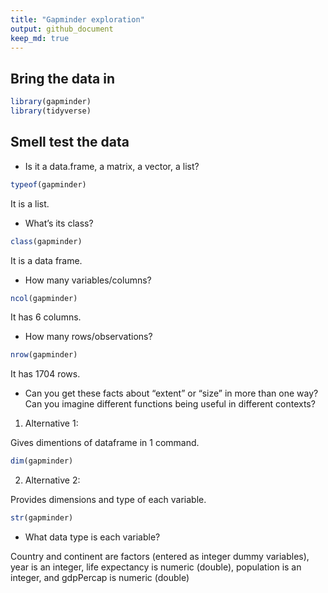 ```yaml
---
title: "Gapminder exploration"
output: github_document 
keep_md: true 
---
```


## Bring the data in

```r
library(gapminder)
library(tidyverse)
```

## Smell test the data
- Is it a data.frame, a matrix, a vector, a list?
```r
typeof(gapminder)
```
It is a list.

- What’s its class?
```r
class(gapminder)
```
It is a data frame.

- How many variables/columns?
```r
ncol(gapminder)
```
It has 6 columns.

- How many rows/observations?
```r
nrow(gapminder)
```
It has 1704 rows.

- Can you get these facts about “extent” or “size” in more than one way? Can you imagine different functions being useful in  different contexts?

1. Alternative 1: 

Gives dimentions of dataframe in 1 command.
```r
dim(gapminder)
```

2. Alternative 2: 

Provides dimensions and type of each variable.
```r
str(gapminder)
```

- What data type is each variable?

Country and continent are factors (entered as integer dummy variables), year is an integer, life expectancy is numeric (double), population is an integer, and gdpPercap is numeric (double)
